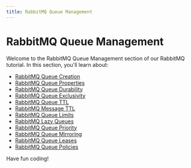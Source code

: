 ```yaml
---
title: RabbitMQ Queue Management
---
```


# RabbitMQ Queue Management

Welcome to the RabbitMQ Queue Management section of our RabbitMQ tutorial. In this section, you'll learn about:

- [RabbitMQ Queue Creation](./0-rabbitmq-queue-creation.mdx)
- [RabbitMQ Queue Properties](./1-rabbitmq-queue-properties.mdx)
- [RabbitMQ Queue Durability](./2-rabbitmq-queue-durability.mdx)
- [RabbitMQ Queue Exclusivity](./3-rabbitmq-queue-exclusivity.mdx)
- [RabbitMQ Queue TTL](./4-rabbitmq-queue-ttl.mdx)
- [RabbitMQ Message TTL](./5-rabbitmq-message-ttl.mdx)
- [RabbitMQ Queue Limits](./6-rabbitmq-queue-limits.mdx)
- [RabbitMQ Lazy Queues](./7-rabbitmq-lazy-queues.mdx)
- [RabbitMQ Queue Priority](./8-rabbitmq-queue-priority.mdx)
- [RabbitMQ Queue Mirroring](./9-rabbitmq-queue-mirroring.mdx)
- [RabbitMQ Queue Leases](./10-rabbitmq-queue-leases.mdx)
- [RabbitMQ Queue Policies](./11-rabbitmq-queue-policies.mdx)

Have fun coding!